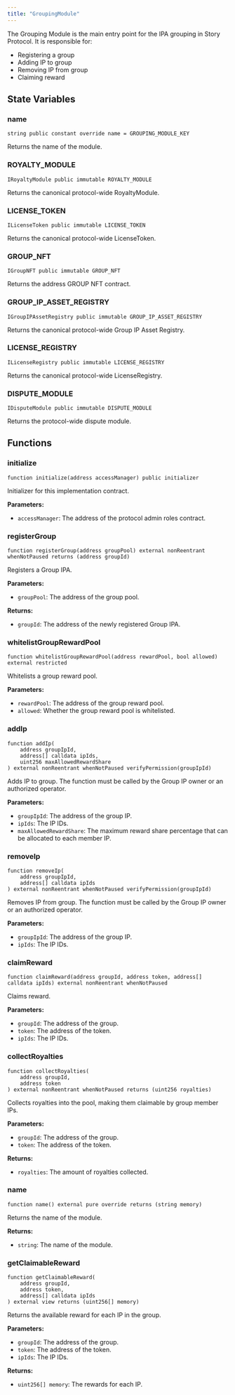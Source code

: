 ```yaml
---
title: "GroupingModule"
---
```


The Grouping Module is the main entry point for the IPA grouping in Story Protocol. It is responsible for:

- Registering a group
- Adding IP to group
- Removing IP from group
- Claiming reward

## State Variables

### name

```solidity
string public constant override name = GROUPING_MODULE_KEY
```

Returns the name of the module.

### ROYALTY_MODULE

```solidity
IRoyaltyModule public immutable ROYALTY_MODULE
```

Returns the canonical protocol-wide RoyaltyModule.

### LICENSE_TOKEN

```solidity
ILicenseToken public immutable LICENSE_TOKEN
```

Returns the canonical protocol-wide LicenseToken.

### GROUP_NFT

```solidity
IGroupNFT public immutable GROUP_NFT
```

Returns the address GROUP NFT contract.

### GROUP_IP_ASSET_REGISTRY

```solidity
IGroupIPAssetRegistry public immutable GROUP_IP_ASSET_REGISTRY
```

Returns the canonical protocol-wide Group IP Asset Registry.

### LICENSE_REGISTRY

```solidity
ILicenseRegistry public immutable LICENSE_REGISTRY
```

Returns the canonical protocol-wide LicenseRegistry.

### DISPUTE_MODULE

```solidity
IDisputeModule public immutable DISPUTE_MODULE
```

Returns the protocol-wide dispute module.

## Functions

### initialize

```solidity
function initialize(address accessManager) public initializer
```

Initializer for this implementation contract.

**Parameters:**

- `accessManager`: The address of the protocol admin roles contract.

### registerGroup

```solidity
function registerGroup(address groupPool) external nonReentrant whenNotPaused returns (address groupId)
```

Registers a Group IPA.

**Parameters:**

- `groupPool`: The address of the group pool.

**Returns:**

- `groupId`: The address of the newly registered Group IPA.

### whitelistGroupRewardPool

```solidity
function whitelistGroupRewardPool(address rewardPool, bool allowed) external restricted
```

Whitelists a group reward pool.

**Parameters:**

- `rewardPool`: The address of the group reward pool.
- `allowed`: Whether the group reward pool is whitelisted.

### addIp

```solidity
function addIp(
    address groupIpId,
    address[] calldata ipIds,
    uint256 maxAllowedRewardShare
) external nonReentrant whenNotPaused verifyPermission(groupIpId)
```

Adds IP to group. The function must be called by the Group IP owner or an authorized operator.

**Parameters:**

- `groupIpId`: The address of the group IP.
- `ipIds`: The IP IDs.
- `maxAllowedRewardShare`: The maximum reward share percentage that can be allocated to each member IP.

### removeIp

```solidity
function removeIp(
    address groupIpId,
    address[] calldata ipIds
) external nonReentrant whenNotPaused verifyPermission(groupIpId)
```

Removes IP from group. The function must be called by the Group IP owner or an authorized operator.

**Parameters:**

- `groupIpId`: The address of the group IP.
- `ipIds`: The IP IDs.

### claimReward

```solidity
function claimReward(address groupId, address token, address[] calldata ipIds) external nonReentrant whenNotPaused
```

Claims reward.

**Parameters:**

- `groupId`: The address of the group.
- `token`: The address of the token.
- `ipIds`: The IP IDs.

### collectRoyalties

```solidity
function collectRoyalties(
    address groupId,
    address token
) external nonReentrant whenNotPaused returns (uint256 royalties)
```

Collects royalties into the pool, making them claimable by group member IPs.

**Parameters:**

- `groupId`: The address of the group.
- `token`: The address of the token.

**Returns:**

- `royalties`: The amount of royalties collected.

### name

```solidity
function name() external pure override returns (string memory)
```

Returns the name of the module.

**Returns:**

- `string`: The name of the module.

### getClaimableReward

```solidity
function getClaimableReward(
    address groupId,
    address token,
    address[] calldata ipIds
) external view returns (uint256[] memory)
```

Returns the available reward for each IP in the group.

**Parameters:**

- `groupId`: The address of the group.
- `token`: The address of the token.
- `ipIds`: The IP IDs.

**Returns:**

- `uint256[] memory`: The rewards for each IP.
